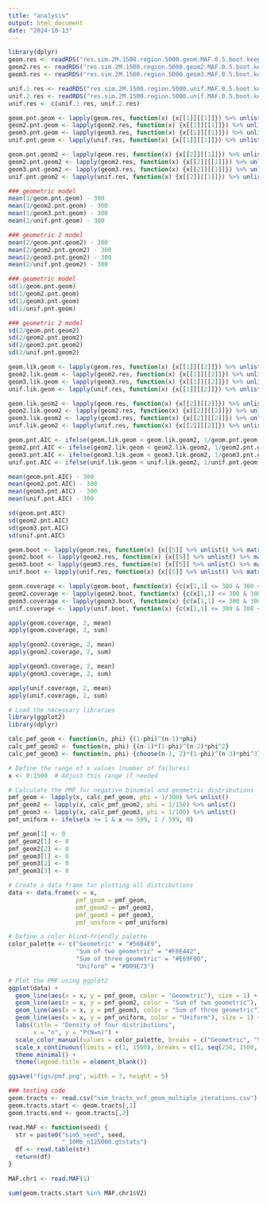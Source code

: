 ```yaml
---
title: "analysis"
output: html_document
date: "2024-10-13"
---
```


```r
library(dplyr)
geom.res <- readRDS("res.sim.2M.1500.region.5000.geom.MAF.0.5.boot.keep.ends.rds")
geom2.res <- readRDS("res.sim.2M.1500.region.5000.geom2.MAF.0.5.boot.keep.ends.rds") 
geom3.res <- readRDS("res.sim.2M.1500.region.5000.geom3.MAF.0.5.boot.keep.ends.rds") 

unif.1.res <- readRDS("res.sim.2M.1500.region.5000.unif.MAF.0.5.boot.keep.ends.1.rds") 
unif.2.res <- readRDS("res.sim.2M.1500.region.5000.unif.MAF.0.5.boot.keep.ends.1.rds") 
unif.res <- c(unif.1.res, unif.2.res)
```

```r
geom.pnt.geom <- lapply(geom.res, function(x) {x[[1]][[1]]}) %>% unlist()
geom2.pnt.geom <- lapply(geom2.res, function(x) {x[[1]][[1]]}) %>% unlist()
geom3.pnt.geom <- lapply(geom3.res, function(x) {x[[1]][[1]]}) %>% unlist()
unif.pnt.geom <- lapply(unif.res, function(x) {x[[1]][[1]]}) %>% unlist()

geom.pnt.geom2 <- lapply(geom.res, function(x) {x[[2]][[1]]}) %>% unlist()
geom2.pnt.geom2 <- lapply(geom2.res, function(x) {x[[2]][[1]]}) %>% unlist()
geom3.pnt.geom2 <- lapply(geom3.res, function(x) {x[[2]][[1]]}) %>% unlist()
unif.pnt.geom2 <- lapply(unif.res, function(x) {x[[2]][[1]]}) %>% unlist()
```

```r
### geometric model
mean(1/geom.pnt.geom) - 300
mean(1/geom2.pnt.geom) - 300
mean(1/geom3.pnt.geom) - 300
mean(1/unif.pnt.geom) - 300

### geometric 2 model
mean(2/geom.pnt.geom2) - 300
mean(2/geom2.pnt.geom2) - 300
mean(2/geom3.pnt.geom2) - 300
mean(2/unif.pnt.geom2) - 300

### geometric model
sd(1/geom.pnt.geom) 
sd(1/geom2.pnt.geom) 
sd(1/geom3.pnt.geom) 
sd(1/unif.pnt.geom) 

### geometric 2 model
sd(2/geom.pnt.geom2) 
sd(2/geom2.pnt.geom2) 
sd(2/geom3.pnt.geom2) 
sd(2/unif.pnt.geom2) 
```

```r
geom.lik.geom <- lapply(geom.res, function(x) {x[[1]][[2]]}) %>% unlist()
geom2.lik.geom <- lapply(geom2.res, function(x) {x[[1]][[2]]}) %>% unlist()
geom3.lik.geom <- lapply(geom3.res, function(x) {x[[1]][[2]]}) %>% unlist()
unif.lik.geom <- lapply(unif.res, function(x) {x[[1]][[2]]}) %>% unlist()

geom.lik.geom2 <- lapply(geom.res, function(x) {x[[2]][[2]]}) %>% unlist()
geom2.lik.geom2 <- lapply(geom2.res, function(x) {x[[2]][[2]]}) %>% unlist()
geom3.lik.geom2 <- lapply(geom3.res, function(x) {x[[2]][[2]]}) %>% unlist()
unif.lik.geom2 <- lapply(unif.res, function(x) {x[[2]][[2]]}) %>% unlist()

geom.pnt.AIC <- ifelse(geom.lik.geom < geom.lik.geom2, 1/geom.pnt.geom, 2/geom.pnt.geom2)
geom2.pnt.AIC <- ifelse(geom2.lik.geom < geom2.lik.geom2, 1/geom2.pnt.geom, 2/geom2.pnt.geom2)
geom3.pnt.AIC <- ifelse(geom3.lik.geom < geom3.lik.geom2, 1/geom3.pnt.geom, 2/geom3.pnt.geom2)
unif.pnt.AIC <- ifelse(unif.lik.geom < unif.lik.geom2, 1/unif.pnt.geom, 2/unif.pnt.geom2)
```

```r
mean(geom.pnt.AIC) - 300
mean(geom2.pnt.AIC) - 300
mean(geom3.pnt.AIC) - 300
mean(unif.pnt.AIC) - 300

sd(geom.pnt.AIC) 
sd(geom2.pnt.AIC)
sd(geom3.pnt.AIC) 
sd(unif.pnt.AIC) 
```

```r
geom.boot <- lapply(geom.res, function(x) {x[[5]] %>% unlist() %>% matrix(byrow = TRUE, ncol = 2) %>% apply(2, function(x) quantile(x, probs = c(0.025, 0.975)))}) 
geom2.boot <- lapply(geom2.res, function(x) {x[[5]] %>% unlist() %>% matrix(byrow = TRUE, ncol = 2) %>% apply(2, function(x) quantile(x, probs = c(0.025, 0.975)))}) 
geom3.boot <- lapply(geom3.res, function(x) {x[[5]] %>% unlist() %>% matrix(byrow = TRUE, ncol = 2) %>% apply(2, function(x) quantile(x, probs = c(0.025, 0.975)))}) 
unif.boot <- lapply(unif.res, function(x) {x[[5]] %>% unlist() %>% matrix(byrow = TRUE, ncol = 2) %>% apply(2, function(x) quantile(x, probs = c(0.025, 0.975)))}) 
```

```r
geom.coverage <- lapply(geom.boot, function(x) {c(x[1,1] <= 300 & 300 <= x[2,1], x[1,2] <= 300 & 300 <= x[2,2])}) %>% unlist() %>% matrix(byrow = TRUE, ncol = 2)
geom2.coverage <- lapply(geom2.boot, function(x) {c(x[1,1] <= 300 & 300 <= x[2,1], x[1,2] <= 300 & 300 <= x[2,2])}) %>% unlist() %>% matrix(byrow = TRUE, ncol = 2)
geom3.coverage <- lapply(geom3.boot, function(x) {c(x[1,1] <= 300 & 300 <= x[2,1], x[1,2] <= 300 & 300 <= x[2,2])}) %>% unlist() %>% matrix(byrow = TRUE, ncol = 2)
unif.coverage <- lapply(unif.boot, function(x) {c(x[1,1] <= 300 & 300 <= x[2,1], x[1,2] <= 300 & 300 <= x[2,2])}) %>% unlist() %>% matrix(byrow = TRUE, ncol = 2)
```

```r
apply(geom.coverage, 2, mean)
apply(geom.coverage, 2, sum)

apply(geom2.coverage, 2, mean)
apply(geom2.coverage, 2, sum)

apply(geom3.coverage, 2, mean)
apply(geom3.coverage, 2, sum)

apply(unif.coverage, 2, mean)
apply(unif.coverage, 2, sum)
```

```r
# Load the necessary libraries
library(ggplot2)
library(dplyr)

calc_pmf_geom <- function(n, phi) {(1-phi)^(n-1)*phi}
calc_pmf_geom2 <- function(n, phi) {(n-1)*(1-phi)^(n-2)*phi^2}
calc_pmf_geom3 <- function(n, phi) {choose(n-1, 2)*(1-phi)^(n-3)*phi^3}

# Define the range of x values (number of failures)
x <- 0:1500  # Adjust this range if needed

# Calculate the PMF for negative binomial and geometric distributions
pmf_geom <- lapply(x, calc_pmf_geom, phi = 1/300) %>% unlist()
pmf_geom2 <- lapply(x, calc_pmf_geom2, phi = 1/150) %>% unlist()
pmf_geom3 <- lapply(x, calc_pmf_geom3, phi = 1/100) %>% unlist()
pmf_uniform <- ifelse(x >= 1 & x <= 599, 1 / 599, 0)

pmf_geom[1] <- 0
pmf_geom2[1] <- 0
pmf_geom2[2] <- 0
pmf_geom3[1] <- 0
pmf_geom3[2] <- 0
pmf_geom3[3] <- 0

# Create a data frame for plotting all distributions
data <- data.frame(x = x, 
                   pmf_geom = pmf_geom,
                   pmf_geom2 = pmf_geom2,
                   pmf_geom3 = pmf_geom3,
                   pmf_uniform = pmf_uniform)

# Define a color blind-friendly palette
color_palette <- c("Geometric" = "#56B4E9",
                   "Sum of two geometric" = "#F0E442",
                   "Sum of three geometric" = "#E69F00", 
                   "Uniform" = "#009E73")

# Plot the PMF using ggplot2
ggplot(data) +
  geom_line(aes(x = x, y = pmf_geom, color = "Geometric"), size = 1) +
  geom_line(aes(x = x, y = pmf_geom2, color = "Sum of two geometric"), size = 1) +
  geom_line(aes(x = x, y = pmf_geom3, color = "Sum of three geometric"), size = 1) +
  geom_line(aes(x = x, y = pmf_uniform, color = "Uniform"), size = 1) +
  labs(title = "Density of four distributions",
       x = "n", y = "P(N=n)") +
  scale_color_manual(values = color_palette, breaks = c("Geometric", "Sum of two geometric", "Sum of three geometric", "Uniform")) +
  scale_x_continuous(limits = c(1, 1500), breaks = c(1, seq(250, 1500, by = 250))) +  # Start at 1 and set breaks
  theme_minimal() +
  theme(legend.title = element_blank())

ggsave("figs/pmf.png", width = 7, height = 5)
```

```r
### testing code
geom.tracts <- read.csv("sim_tracts_vcf_geom_multiple_iterations.csv")
geom.tracts.start <- geom.tracts[,1]
geom.tracts.end <- geom.tracts[,2]

read.MAF <- function(seed) {
  str = paste0("sim5_seed", seed,
               "_10Mb_n125000.gtstats")
  df <- read.table(str)
  return(df)
}

MAF.chr1 <- read.MAF(1)

sum(geom.tracts.start %in% MAF.chr1$V2)
```


